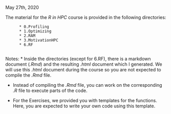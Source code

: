 May 27th, 2020

The material for the *R in HPC* course is provided in the following directories:
          
          * 0.Profiling
          * 1.Optimizing
          * 2.RAM
          * 3.MotivationHPC
          * 6.RF
          
Notes:
* Inside the directories (except for 6.RF), there is a markdown document (*.Rmd*) and the resulting *.html* document which I generated. We will use this *.html* document during the course so you are not expected to compile the *.Rmd* file.

* Instead of compiling the *.Rmd* file, you can work on the corresponding *.R* file to execute parts of the code.

* For the Exercises, we provided you with templates for the functions. Here, you are expected to write your own code using this template.
